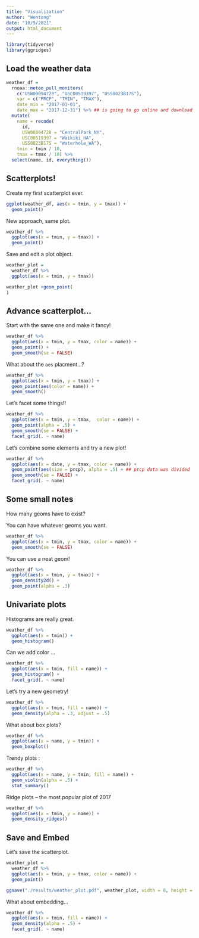 ```yaml
---
title: "Visualization"
author: "Wentong"
date: "10/9/2021"
output: html_document
---
```


```r
library(tidyverse)
library(ggridges)
```

## Load the weather data

```r
weather_df = 
  rnoaa::meteo_pull_monitors(
    c("USW00094728", "USC00519397", "USS0023B17S"),
    var = c("PRCP", "TMIN", "TMAX"), 
    date_min = "2017-01-01",
    date_max = "2017-12-31") %>% ## is going to go online and download the data
  mutate(
    name = recode(
      id, 
      USW00094728 = "CentralPark_NY", 
      USC00519397 = "Waikiki_HA",
      USS0023B17S = "Waterhole_WA"),
    tmin = tmin / 10,
    tmax = tmax / 10) %>%
  select(name, id, everything())
```

## Scatterplots!

Create my first scatterplot ever.

```r
ggplot(weather_df, aes(x = tmin, y = tmax)) + 
  geom_point()
```

New approach, same plot.

```r
weather_df %>% 
  ggplot(aes(x = tmin, y = tmax)) + 
  geom_point()
```

Save and edit a plot object.

```r
weather_plot = 
  weather_df %>% 
  ggplot(aes(x = tmin, y = tmax))

weather_plot +geom_point(
)
```

## Advance scatterplot...

Start with the same one and make it fancy!

```r
weather_df %>% 
  ggplot(aes(x = tmin, y = tmax, color = name)) + 
  geom_point() + 
  geom_smooth(se = FALSE)
```

What about the `aes` placment...?
```r
weather_df %>% 
  ggplot(aes(x = tmin, y = tmax)) + 
  geom_point(aes(color = name)) +
  geom_smooth()
```

Let's facet some things!!

```r
weather_df %>% 
  ggplot(aes(x = tmin, y = tmax,  color = name)) + 
  geom_point(alpha = .5) + 
  geom_smooth(se = FALSE) +
  facet_grid(. ~ name)
```

Let's combine some elements and try a new plot!
```r
weather_df %>% 
  ggplot(aes(x = date, y = tmax, color = name)) +
  geom_point(aes(size = prcp), alpha = .5) + ## prcp data was divided
  geom_smooth(se = FALSE) +
  facet_grid(. ~ name)
```


## Some small notes

How many geoms have to exist?

You can have whatever geoms you want.
```r
weather_df %>% 
  ggplot(aes(x = tmin, y = tmax, color = name)) +
  geom_smooth(se = FALSE)
```

You can use a neat geom!
```r
weather_df %>% 
  ggplot(aes(x = tmin, y = tmax)) +
  geom_density2d() + 
  geom_point(alpha = .3)
```

## Univariate plots

Histograms are really great.

```r
weather_df %>% 
  ggplot(aes(x = tmin)) + 
  geom_histogram()
```

Can we add color ...
```r
weather_df %>% 
  ggplot(aes(x = tmin, fill = name)) + 
  geom_histogram() +
  facet_grid(. ~ name)
```

Let's try a new geometry!
```r
weather_df %>% 
  ggplot(aes(x = tmin, fill = name)) +
  geom_density(alpha = .3, adjust = .5)
```

What about box plots?
```r
weather_df %>% 
  ggplot(aes(x = name, y = tmin)) +
  geom_boxplot()
```

Trendy plots :

```r
weather_df %>% 
  ggplot(aes(x = name, y = tmin, fill = name)) +
  geom_violin(alpha = .5) +
  stat_summary()
```

Ridge plots -- the most popular plot of 2017

```r
weather_df %>% 
  ggplot(aes(x = tmin, y = name)) +
  geom_density_ridges()
```

## Save and Embed
Let's save the scatterplot.
```r
weather_plot =
  weather_df %>% 
  ggplot(aes(x = tmin, y = tmax, color = name)) + 
  geom_point()

ggsave("./results/weather_plot.pdf", weather_plot, width = 8, height = 5)
```

What about embedding...

```r
weather_df %>% 
  ggplot(aes(x = tmin, fill = name)) +
  geom_density(alpha = .5) +
  facet_grid(. ~ name)
```

